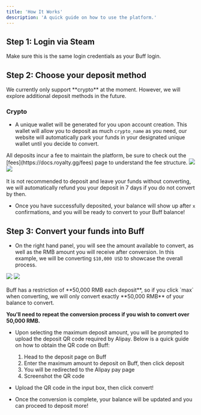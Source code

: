 ```yaml
---
title: 'How It Works'
description: 'A quick guide on how to use the platform.'
---
```


## **Step 1:** Login via Steam
<Info>
Make sure this is the same login credentials as your Buff login.
</Info>

## **Step 2:** Choose your deposit method
<Info>
We currently only support **crypto** at the moment. However, we will explore additional deposit methods in the future. 
</Info>

### **Crypto**
- A unique wallet will be generated for you upon account creation. This wallet will allow you to deposit as much `crypto_name` as you need, our website will automatically park your funds in your designated unique wallet until you decide to convert. 

<Info>
All deposits incur a fee to maintain the platform, be sure to check out the [fees](https://docs.royalty.gg/fees) page to understand the fee structure.
</Info>

<Frame>
  <img className="block dark:hidden rounded-md" src="/images/howitworks1-dark.png" />
  <img className="hidden dark:block rounded-md" src="/images/howitworks1-dark.png" />
</Frame>
<br></br>
<Warning>
It is not recommended to deposit and leave your funds without converting, we will automatically refund you your deposit in 7 days if you do not convert by then.
</Warning>

- Once you have successfully deposited, your balance will show up after `x` confirmations, and you will be ready to convert to your Buff balance!

## **Step 3:** Convert your funds into Buff

- On the right hand panel, you will see the amount available to convert, as well as the RMB amount you will receive after conversion. In this example, we will be converting `$10,000 USD` to showcase the overall process.

<Frame>
  <img className="block dark:hidden rounded-md" src="/images/howitworks2.png" />
  <img className="hidden dark:block rounded-md" src="/images/howitworks2.png" />
</Frame>
<br></br>

<Tip>
Buff has a restriction of **50,000 RMB each deposit**, so if you click `max` when converting, we will only convert exactly **50,000 RMB** of your balance to convert.

**You'll need to repeat the conversion process if you wish to convert over 50,000 RMB.**
</Tip>

- Upon selecting the maximum deposit amount, you will be prompted to upload the deposit QR code required by Alipay. Below is a quick guide on how to obtain the QR code on Buff:
    1. Head to the deposit page on Buff
    2. Enter the maximum amount to deposit on Buff, then click deposit
    3. You will be redirected to the Alipay pay page
    4. Screenshot the QR code

- Upload the QR code in the input box, then click convert!
- Once the conversion is complete, your balance will be updated and you can proceed to deposit more!